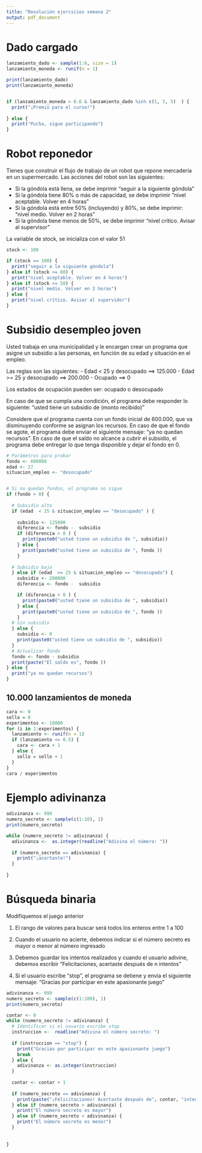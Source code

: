 ```yaml
---
title: "Resolución ejercicios semana 2"
output: pdf_document
---
```



# Dado cargado

```r
lanzamiento_dado <- sample(1:6, size = 1)
lanzamiento_moneda <- runif(n = 1)

print(lanzamiento_dado)
print(lanzamiento_moneda)


if (lanzamiento_moneda > 0.6 & lanzamiento_dado %in% c(1, 3, 5)  ) {
  print("¡Premio para el curso!")  
  
} else {
  print("Pucha, sigue participando")
}

```

# Robot reponedor

Tienes que construir el flujo de trabajo de un robot que repone mercadería en un supermercado. Las acciones del robot son las siguientes:

- Si la góndola está llena, se debe imprimir "seguir a la siguiente góndola"
- Si la góndola tiene 80% o más de capacidad, se debe imprimir "nivel aceptable. Volver en 4 horas"
- Si la góndola está entre 50% (incluyendo) y 80%, se debe imprimir: "nivel medio. Volver en 2 horas"
- Si la góndola tiene menos de 50%, se debe imprimir "nivel crítico. Avisar al supervisor" 

La variable de stock, se inicializa con el valor 51 

```r
stock <- 100
```


```r

if (stock == 100) {
  print("seguir a la siguiente góndola")
} else if (stock >= 80) {
  print("nivel aceptable. Volver en 4 horas")
} else if (stock >= 50) {
  print("nivel medio. Volver en 2 horas")
} else {
  print("nivel crítico. Avisar al supervidor")
}
```


# Subsidio desempleo joven

Usted trabaja en una municipalidad y le encargan crear un programa que asigne un subsidio a las personas, en función de su edad y situación en el empleo. 

Las reglas son las siguientes:
- Edad < 25 y desocupado ==> 125.000
- Edad >= 25 y desocupado ==> 200.000
- Ocupado ==> 0

Los estados de ocupación pueden ser: ocupado o desocupado

En caso de que se cumpla una condición, el programa debe responder lo siguiente: "usted tiene un subsidio de (monto recibido)"

Considere que el programa cuenta con un fondo inicial de 600.000, que va disminuyendo conforme se asignan los recursos. En caso de que el fondo se agote, el programa debe enviar el siguiente mensaje: "ya no quedan recursos". En caso de que el saldo no alcance a cubrir el subsidio, el programa debe entregar lo que tenga disponible y dejar el fondo en 0.    




```r
# Parámetros para probar
fondo <- 600000
edad <- 27
situacion_empleo <- "desocupado" 


# Si no quedan fondos, el programa no sigue
if (fondo > 0) {
  
  # Subsidio alto
  if (edad  < 25 & situacion_empleo == "desocupado" ) {
    
    subsidio <- 125000
    diferencia <- fondo -  subsidio
    if (diferencia > 0 ) {
      print(paste0("usted tiene un subsidio de ", subsidio))
    } else {
      print(paste0("usted tiene un subsidio de ", fondo ))
    }
    
  # Subsidio bajo
  } else if (edad  >= 25 & situacion_empleo == "desocupado") {
    subsidio <- 200000
    diferencia <- fondo -  subsidio

    if (diferencia > 0 ) {
      print(paste0("usted tiene un subsidio de ", subsidio))
    } else {
      print(paste0("usted tiene un subsidio de ", fondo ))
    }
  # Sin subsidio
  } else {
    subsidio <- 0
    print(paste0("usted tiene un subsidio de ", subsidio))
  }
  # Actualizar fondo
  fondo <- fondo - subsidio
  print(paste("El saldo es", fondo ))
} else {
  print("ya no quedan recursos")
}

```

## 10.000 lanzamientos de moneda

```r
cara <- 0
sello = 0
experimentos <- 10000 
for (i in 1:experimentos) {
  lanzamiento <- runif(n = 1)
  if (lanzamiento <= 0.5) {
    cara <- cara + 1
  } else {
    sello = sello + 1
  }
}
cara / experimentos
```

# Ejemplo adivinanza

```r
adivinanza <- 999
numero_secreto <- sample(c(1:10), 1) 
print(numero_secreto)

while (numero_secreto != adivinanza) {
  adivinanza <-  as.integer(readline("Adivina el número: "))   
  
  if (numero_secreto == adivinanza) {
    print("¡acertaste!")
  }
  
}

```



# Búsqueda binaria

Modifiquemos el juego anterior

1. El rango de valores para buscar será todos los enteros entre 1 a 100

2. Cuando el usuario no acierte, debemos indicar si el número secreto es mayor o menor al número ingresado  

3. Debemos guardar los intentos realizados y cuando el usuario adivine, debemos escribir "Felicitaciones, acertaste después de n intentos" 

4. Si el usuario escribe "stop", el programa se detiene y envía el siguiente mensaje: "Gracias por participar en este apasionante juego" 


```r

adivinanza <- 999
numero_secreto <- sample(c(1:100), 1) 
print(numero_secreto)

contar <- 0
while (numero_secreto != adivinanza) {
  # Identificar si el usuario escribe stop
  instruccion <-  readline("Adivina el número secreto: ")   
  
  if (instruccion == "stop") {
    print("Gracias por participar en este apasionante juego")
    break
  } else {
    adivinanza <- as.integer(instruccion)
  }
  
  contar <- contar + 1
  
  if (numero_secreto == adivinanza) {
    print(paste("¡Felicitaciones! Acertaste después de", contar, "intentos"))
  } else if (numero_secreto > adivinanza) {
    print("El número secreto es mayor")
  } else if (numero_secreto < adivinanza) {
    print("El número secreto es menor")
  }
  
  
}
```






